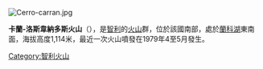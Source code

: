 [[Image:Cerro-carran.jpg|right]]{{coord|40.308|S|72.07|W|type:mountain_region:CL|display=title}} 

'''卡蘭-洛斯韋納多斯火山'''（{{lang-es|Carrán-Los Venados}}），是[[智利|智利]]的[[火山|火山]]群，位於該國南部，處於[[蘭科湖|蘭科湖]]東南面，海拔高度1,114米，最近一次火山噴發在1979年4至5月發生。

{{Chile-geo-stub}}
[[Category:智利火山|Category:智利火山]]